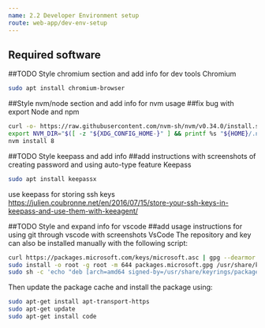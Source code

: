 ```yaml
---
name: 2.2 Developer Environment setup
route: web-app/dev-env-setup
---
```



## Required software
##TODO Style chromium section and add info for dev tools 
Chromium

```sh
sudo apt install chromium-browser
```

##Style nvm/node section and add info for nvm usage
##fix bug with export
Node and npm
```sh
curl -o- https://raw.githubusercontent.com/nvm-sh/nvm/v0.34.0/install.sh | bash
export NVM_DIR="$([ -z "${XDG_CONFIG_HOME-}" ] && printf %s "${HOME}/.nvm" || printf %s "${XDG_CONFIG_HOME}/nvm")" [ -s "$NVM_DIR/nvm.sh" ] && \. "$NVM_DIR/nvm.sh" # This loads nvm
nvm install 8
```

##TODO Style keepass and add info
##add instructions with screenshots of creating password and using auto-type feature
Keepass
```sh
sudo apt install keepassx
```
use keepass for storing ssh keys https://julien.coubronne.net/en/2016/07/15/store-your-ssh-keys-in-keepass-and-use-them-with-keeagent/

##TODO Style and expand info for vscode 
##add usage instructions for using git through vscode with screenshots
VsCode
The repository and key can also be installed manually with the following script:
```sh
curl https://packages.microsoft.com/keys/microsoft.asc | gpg --dearmor > packages.microsoft.gpg
sudo install -o root -g root -m 644 packages.microsoft.gpg /usr/share/keyrings/
sudo sh -c 'echo "deb [arch=amd64 signed-by=/usr/share/keyrings/packages.microsoft.gpg] https://packages.microsoft.com/repos/vscode stable main" > /etc/apt/sources.list.d/vscode.list'
```
Then update the package cache and install the package using:
```sh
sudo apt-get install apt-transport-https
sudo apt-get update
sudo apt-get install code
```